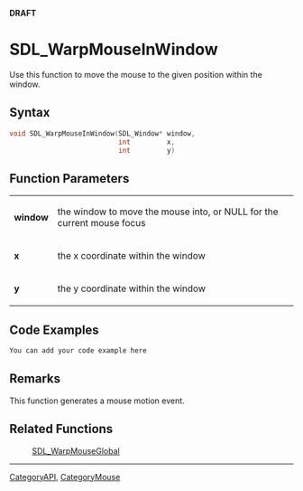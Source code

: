 <span color="red">'''DRAFT'''</span>

= SDL_WarpMouseInWindow =
Use this function to move the mouse to the given position within the window.


== Syntax ==
<syntaxhighlight lang='c++'>
void SDL_WarpMouseInWindow(SDL_Window* window,
                           int         x,
                           int         y)
</syntaxhighlight>

== Function Parameters ==
{|
|'''window'''
|the window to move the mouse into, or NULL for the current mouse focus
|-
|'''x'''
|the x coordinate within the window
|-
|'''y'''
|the y coordinate within the window
|}

== Code Examples ==
<syntaxhighlight lang='c++'>
You can add your code example here
</syntaxhighlight>

== Remarks ==
This function generates a mouse motion event.

== Related Functions ==
:[[SDL_WarpMouseGlobal]]

----
[[CategoryAPI]], [[CategoryMouse]]
